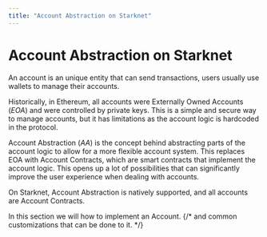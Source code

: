 ```yaml
---
title: "Account Abstraction on Starknet"
---
```


# Account Abstraction on Starknet

An account is an unique entity that can send transactions, users usually use wallets to manage their accounts.

Historically, in Ethereum, all accounts were Externally Owned Accounts (_EOA_) and were controlled by private keys. This is a simple and secure way to manage accounts, but it has limitations as the account logic is hardcoded in the protocol.

Account Abstraction (_AA_) is the concept behind abstracting parts of the account logic to allow for a more flexible account system.
This replaces EOA with Account Contracts, which are smart contracts that implement the account logic. This opens up a lot of possibilities that can significantly improve the user experience when dealing with accounts.

On Starknet, Account Abstraction is natively supported, and all accounts are Account Contracts.

In this section we will how to implement an Account.
 {/* and common customizations that can be done to it. */}
